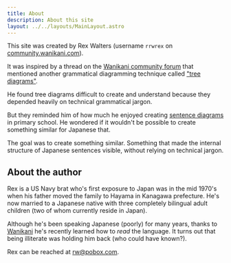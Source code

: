 ```yaml
---
title: About
description: About this site
layout: ../../layouts/MainLayout.astro
---
```


This site was created by Rex Walters (username `rrwrex` on
[community.wanikani.com](https://community.wanikani.com)).

It was inspired by a thread on the [Wanikani community
forum](https://community.wanikani.com) that mentioned another grammatical
diagramming technique called ["tree
diagrams"](https://blog.ung.edu/press/a-linguists-tree-of-knowledge/).

He found tree diagrams difficult to create and understand because they depended
heavily on technical grammatical jargon.

But they reminded him of how much he enjoyed creating [sentence
diagrams](https://www.grammarly.com/blog/sentence-diagramming/) in primary
school. He wondered if it wouldn't be possible to create something similar for
Japanese that.

The goal was to create something similar. Something that made the internal
structure of Japanese sentences visible, without relying on technical jargon.

## About the author

Rex is a US Navy brat who's first exposure to Japan was in the mid 1970's when
his father moved the family to Hayama in Kanagawa prefecture. He's now married
to a Japanese native with three completely bilingual adult children (two of whom
currently reside in Japan).

Although he's been speaking Japanese (poorly) for many years, thanks to
[Wanikani](https://wanikani.com) he's recently learned how to _read_ the
language. It turns out that being illiterate was holding him back (who could
have known?).

Rex can be reached at rw@pobox.com.
